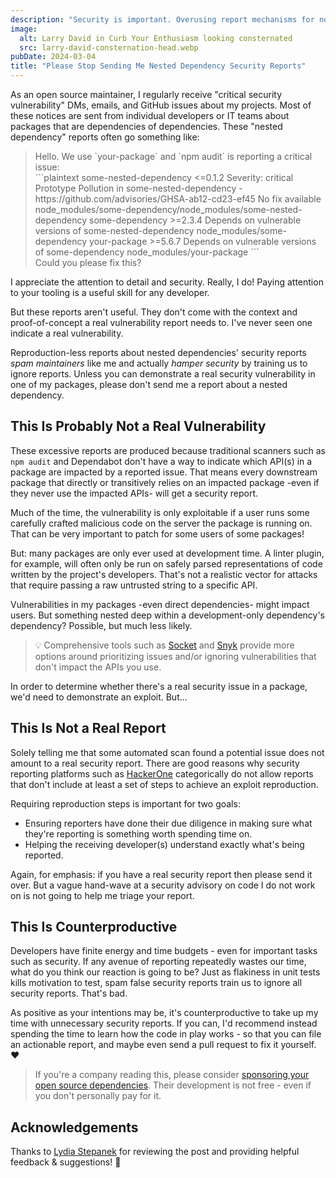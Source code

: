 ```yaml
---
description: "Security is important. Overusing report mechanisms for non-actionable noise is counterproductive."
image:
  alt: Larry David in Curb Your Enthusiasm looking consternated
  src: larry-david-consternation-head.webp
pubDate: 2024-03-04
title: "Please Stop Sending Me Nested Dependency Security Reports"
---
```



As an open source maintainer, I regularly receive "critical security vulnerability" DMs, emails, and GitHub issues about my projects.
Most of these notices are sent from individual developers or IT teams about packages that are dependencies of dependencies.
These "nested dependency" reports often go something like:

<blockquote>
Hello.
We use `your-package` and `npm audit` is reporting a critical issue:
<br />
```plaintext
some-nested-dependency  <=0.1.2
Severity: critical
Prototype Pollution in some-nested-dependency - https://github.com/advisories/GHSA-ab12-cd23-ef45
No fix available
node_modules/some-dependency/node_modules/some-nested-dependency
  some-dependency  >=2.3.4
  Depends on vulnerable versions of some-nested-dependency
  node_modules/some-dependency
    your-package  >=5.6.7
    Depends on vulnerable versions of some-dependency
    node_modules/your-package
```
<br />
Could you please fix this?
</blockquote>

I appreciate the attention to detail and security.
Really, I do!
Paying attention to your tooling is a useful skill for any developer.

But these reports aren't useful.
They don't come with the context and proof-of-concept a real vulnerability report needs to.
I've never seen one indicate a real vulnerability.

Reproduction-less reports about nested dependencies' security reports _spam maintainers_ like me and actually _hamper security_ by training us to ignore reports.
Unless you can demonstrate a real security vulnerability in one of my packages, please don't send me a report about a nested dependency.

<LabeledVideo
	alt="Larry David in Curb Your Enthusiasm looking more and more consternated, subtly talking to himself."
	description="Shown: a maintainer ideating find phrasing that discourages these reports while still encouraging security practices."
	original="https://giphy.com/gifs/MyzfERo9SqG1G"
	src="/images/blog/larry-david-consternation.webm"
/>

## This Is Probably Not a Real Vulnerability

These excessive reports are produced because traditional scanners such as `npm audit` and Dependabot don't have a way to indicate which API(s) in a package are impacted by a reported issue.
That means every downstream package that directly or transitively relies on an impacted package -even if they never use the impacted APIs- will get a security report.

Much of the time, the vulnerability is only exploitable if a user runs some carefully crafted malicious code on the server the package is running on.
That can be very important to patch for some users of some packages!

But: many packages are only ever used at development time.
A linter plugin, for example, will often only be run on safely parsed representations of code written by the project's developers.
That's not a realistic vector for attacks that require passing a raw untrusted string to a specific API.

Vulnerabilities in my packages -even direct dependencies- might impact users.
But something nested deep within a development-only dependency's dependency?
Possible, but much less likely.

> 💡 Comprehensive tools such as [Socket](https://socket.dev) and [Snyk](https://snyk.io) provide more options around prioritizing issues and/or ignoring vulnerabilities that don't impact the APIs you use.

In order to determine whether there's a real security issue in a package, we'd need to demonstrate an exploit.
But...

## This Is Not a Real Report

Solely telling me that some automated scan found a potential issue does not amount to a real security report.
There are good reasons why security reporting platforms such as [HackerOne](https://docs.hackerone.com/en/articles/8475116-quality-reports) categorically do not allow reports that don't include at least a set of steps to achieve an exploit reproduction.

Requiring reproduction steps is important for two goals:

- Ensuring reporters have done their due diligence in making sure what they're reporting is something worth spending time on.
- Helping the receiving developer(s) understand exactly what's being reported.

Again, for emphasis: if you have a real security report then please send it over.
But a vague hand-wave at a security advisory on code I do not work on is not going to help me triage your report.

## This Is Counterproductive

Developers have finite energy and time budgets - even for important tasks such as security.
If any avenue of reporting repeatedly wastes our time, what do you think our reaction is going to be?
Just as flakiness in unit tests kills motivation to test, spam false security reports train us to ignore all security reports.
That's bad.

As positive as your intentions may be, it's counterproductive to take up my time with unnecessary security reports.
If you can, I'd recommend instead spending the time to learn how the code in play works - so that you can file an actionable report, and maybe even send a pull request to fix it yourself.
❤️

> If you're a company reading this, please consider [sponsoring your open source dependencies](https://github.com/sponsors).
> Their development is not free - even if you don't personally pay for it.

## Acknowledgements

Thanks to [Lydia Stepanek](https://www.lydiaoncybersecurity.com) for reviewing the post and providing helpful feedback & suggestions! 🤝
